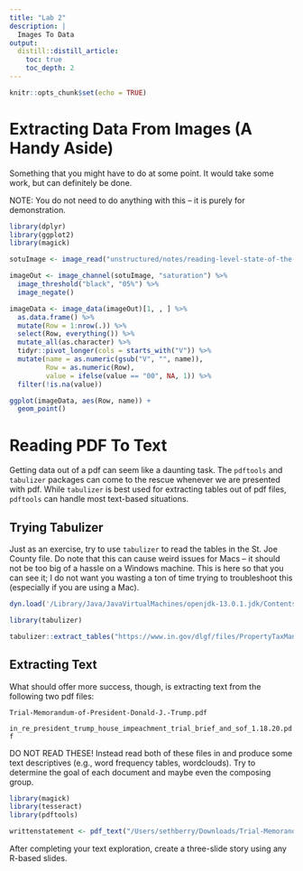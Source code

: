 ```yaml
---
title: "Lab 2"
description: |
  Images To Data
output:
  distill::distill_article:
    toc: true
    toc_depth: 2
---
```


```r
knitr::opts_chunk$set(echo = TRUE)
```

# Extracting Data From Images (A Handy Aside)

Something that you might have to do at some point. It would take some work, but can definitely be done. 

NOTE: You do not need to do anything with this -- it is purely for demonstration.

```r
library(dplyr)
library(ggplot2)
library(magick)

sotuImage <- image_read("unstructured/notes/reading-level-state-of-the-union.png")

imageOut <- image_channel(sotuImage, "saturation") %>% 
  image_threshold("black", "05%") %>% 
  image_negate()  

imageData <- image_data(imageOut)[1, , ] %>%
  as.data.frame() %>% 
  mutate(Row = 1:nrow(.)) %>%
  select(Row, everything()) %>%
  mutate_all(as.character) %>%
  tidyr::pivot_longer(cols = starts_with("V")) %>%
  mutate(name = as.numeric(gsub("V", "", name)),
         Row = as.numeric(Row),
         value = ifelse(value == "00", NA, 1)) %>%
  filter(!is.na(value))

ggplot(imageData, aes(Row, name)) +
  geom_point()
```

# Reading PDF To Text

Getting data out of a pdf can seem like a daunting task. The `pdftools` and `tabulizer` packages can come to the rescue whenever we are presented with pdf. While `tabulizer` is best used for extracting tables out of pdf files, `pdftools` can handle most text-based situations.

## Trying Tabulizer

Just as an exercise, try to use `tabulizer` to read the tables in the St. Joe County file. Do note that this can cause weird issues for Macs -- it should not be too big of a hassle on a Windows machine. This is here so that you can see it; I do not want you wasting a ton of time trying to troubleshoot this (especially if you are using a Mac). 

```r
dyn.load('/Library/Java/JavaVirtualMachines/openjdk-13.0.1.jdk/Contents/Home/lib/server/libjvm.dylib')

library(tabulizer)

tabulizer::extract_tables("https://www.in.gov/dlgf/files/PropertyTaxManualCodeLists.pdf")
```

## Extracting Text

What should offer more success, though, is extracting text from the following two pdf files:

`Trial-Memorandum-of-President-Donald-J.-Trump.pdf`

`in_re_president_trump_house_impeachment_trial_brief_and_sof_1.18.20.pdf`

DO NOT READ THESE! Instead read both of these files in and produce some text descriptives (e.g., word frequency tables, wordclouds). Try to determine the goal of each document and maybe even the composing group.

```r
library(magick)
library(tesseract)
library(pdftools)

writtenstatement <- pdf_text("/Users/sethberry/Downloads/Trial-Memorandum-of-President-Donald-J.-Trump.pdf")
```

After completing your text exploration, create a three-slide story using any R-based slides.
